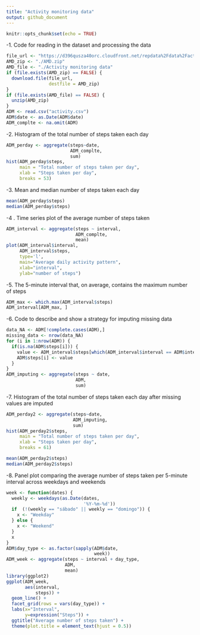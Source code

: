 ```yaml
---
title: "Activity monitoring data"
output: github_document
---
```


```r
knitr::opts_chunk$set(echo = TRUE)
```

-1. Code for reading in the dataset and processing the data

```r
file_url <- "https://d396qusza40orc.cloudfront.net/repdata%2Fdata%2Factivity.zip"
AMD_zip <- "./AMD.zip"
AMD_file <- "./Activity monitoring data"
if (file.exists(AMD_zip) == FALSE) {
  download.file(file_url, 
                destfile = AMD_zip)
}
if (file.exists(AMD_file) == FALSE) {
  unzip(AMD_zip)
}
ADM <- read.csv("activity.csv")
ADM$date <- as.Date(ADM$date)
ADM_complte <- na.omit(ADM)
```

-2. Histogram of the total number of steps taken each day

```r
ADM_perday <- aggregate(steps~date, 
                        ADM_complte, 
                        sum)
hist(ADM_perday$steps,
     main = "Total number of steps taken per day", 
     xlab = "Steps taken per day",
     breaks = 53) 
```

-3. Mean and median number of steps taken each day

```r
mean(ADM_perday$steps)
median(ADM_perday$steps)
```

-4 . Time series plot of the average number of steps taken

```r
ADM_interval <- aggregate(steps ~ interval, 
                          ADM_complte, 
                          mean)
plot(ADM_interval$interval, 
     ADM_interval$steps, 
     type='l', 
     main="Average daily activity pattern", 
     xlab="interval", 
     ylab="number of steps")
```

-5. The 5-minute interval that, on average, contains the maximum number of steps

```r
ADM_max <- which.max(ADM_interval$steps)
ADM_interval[ADM_max, ]
```

-6. Code to describe and show a strategy for imputing missing data

```r
data_NA <- ADM[!complete.cases(ADM),]
missing_data <- nrow(data_NA)
for (i in 1:nrow(ADM)) {
  if(is.na(ADM$steps[i])) {
    value <- ADM_interval$steps[which(ADM_interval$interval == ADM$interval[i])]
    ADM$steps[i] <- value 
  }
}
ADM_imputing <- aggregate(steps ~ date, 
                          ADM, 
                          sum)
```

-7. Histogram of the total number of steps taken each day after missing values are imputed

```r
ADM_perday2 <- aggregate(steps~date, 
                         ADM_imputing, 
                         sum)
hist(ADM_perday2$steps,  
     main = "Total number of steps taken per day", 
     xlab = "Steps taken per day",
     breaks = 61) 
```

```r
mean(ADM_perday2$steps)
median(ADM_perday2$steps)
```

-8. Panel plot comparing the average number of steps taken per 5-minute interval across weekdays and weekends

```r
week <- function(dates) {
  weekly <- weekdays(as.Date(dates, 
                             '%Y-%m-%d'))
  if  (!(weekly == "sábado" || weekly == "domingo")) {
    x <- "Weekday"
  } else {
    x <- "Weekend"
  }
  x
}
ADM$day_type <- as.factor(sapply(ADM$date, 
                                 week))
ADM_week <- aggregate(steps ~ interval + day_type, 
                      ADM, 
                      mean)
library(ggplot2)
ggplot(ADM_week, 
       aes(interval, 
           steps)) + 
  geom_line() + 
  facet_grid(rows = vars(day_type)) +
  labs(x="Interval", 
       y=expression("Steps")) +
  ggtitle("Average number of steps taken") +
  theme(plot.title = element_text(hjust = 0.5))
```

